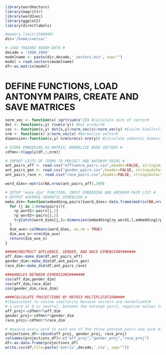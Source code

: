 ```{r}
library(wordVectors)
library(magrittr)
library(word2vec)
library(ggplot2)
library(directlabels)
```

```{r}
#memory.limit(1500000)
dir='/home/sveisa/'
```

```{r}
# LOAD TRAINED NGRAM DATA #
decade = '1960_1969'
modelname <- paste(dir,decade,'_vectors.bin', sep="") 
model = read.vectors(modelname)
df<-as.matrix(model)
```

# DEFINE FUNCTIONS, LOAD ANTONYM PAIRS, CREATE AND SAVE MATRICES #
```{r}
norm_vec <- function(x) sqrt(sum(x^2)) #Calculate norm of vector#
dot <- function(x,y) (sum(x*y)) #Dot product#
cos <- function(x,y) dot(x,y)/norm_vec(x)/norm_vec(y) #Cosine Similarity#
nrm <- function(x) x/norm_vec(x) #Normalize vector#
dimension<-function(x,y) nrm(nrm(x)-nrm(y)) #Calculate semantic dimension from antonym pair#

# STORE EMBEDDING AS MATRIX, NORMALIZE WORD VECTORS #
cdfmn<-t(apply(df,1,nrm))

# IMPORT LISTS OF TERMS TO PROJECT AND ANTONYM PAIRS #
ant_pairs_aff <- read.csv("affluence_pairs.csv",header=FALSE, stringsAsFactor=F)
ant_pairs_gen <- read.csv("gender_pairs.csv",header=FALSE, stringsAsFactor=F)
ant_pairs_race <- read.csv("race_pairs.csv",header=FALSE, stringsAsFactor=F)

word_dims<-matrix(NA,nrow(ant_pairs_aff),300)

# SETUP "make_dim" FUNCTION, INPUT EMBEDDING AND ANTONYM PAIR LIST #
# OUTPUT AVERAGE SEMANTIC DIMENSION #
make_dim<-function(embedding,pairs){word_dims<-data.frame(matrix(NA,nrow(pairs),300))
  for (j in 1:nrow(pairs)){
    rp_word1<-pairs[j,1]
    rp_word2<-pairs[j,2]
    tryCatch(word_dims[j,]<-dimension(embedding[rp_word1,],embedding[rp_word2,]),error=function(e){})
  }
  dim_ave<-colMeans(word_dims, na.rm = TRUE)
  dim_ave_n<-nrm(dim_ave)
  return(dim_ave_n)
}

#####CONSTRUCT AFFLUENCE, GENDER, AND RACE DIMENSIONS######
aff_dim<-make_dim(df,ant_pairs_aff)
gender_dim<-make_dim(df,ant_pairs_gen)
race_dim<-make_dim(df,ant_pairs_race)

####ANGLES BETWEEN DIMENSIONS#######
cos(aff_dim,gender_dim)
cos(aff_dim,race_dim)
cos(gender_dim,race_dim)

####CALCULATE PROJECTIONS BY MATRIX MULTIPLICATION####
#(Equivalent to cosine similarity because vectors are normalized)#
# a word at 0 is neutral, between the antonym pairs, negative values towards women, positive towards men #
aff_proj<-cdfmn%*%aff_dim
gender_proj<-cdfmn%*%gender_dim
race_proj<-cdfmn%*%race_dim

# measure every word to each one of the three antonym pairs and save df for fast loading #
projections_df<-cbind(aff_proj, gender_proj, race_proj) 
colnames(projections_df)<-c("aff_proj","gender_proj","race_proj")
df<-as.data.frame(projections_df)
write.csv(df,file=paste('matrix',decade,'.csv', sep="")) 
```
